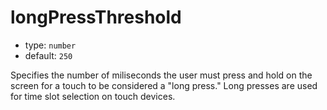 
# longPressThreshold

- type: `number`
- default: `250`

Specifies the number of miliseconds the user must press and hold on the screen for a touch to be considered a "long press." Long presses are used for time slot selection on touch devices.

<Canvas>
  <Story id="props--long-press-threshold" />
</Canvas>
